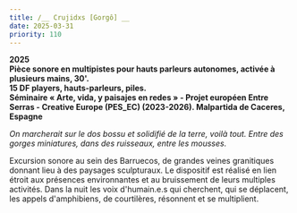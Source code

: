 ```yaml
---
title: /__ Crujidxs [Gorgô] __
date: 2025-03-31
priority: 110
---
```

**2025**\
**Pièce sonore en multipistes pour hauts parleurs autonomes, activée à plusieurs mains, 30'. \
15 DF players, hauts-parleurs, piles.**\
**Séminaire « Arte, vida, y paisajes en redes » - Projet européen Entre Serras - Creative Europe (PES\_EC) (2023-2026). Malpartida de Caceres, Espagne**

*On marcherait sur le dos bossu et solidifié de la terre, voilà tout. Entre des gorges miniatures, dans des ruisseaux, entre les mousses.*

Excursion sonore au sein des Barruecos, de grandes veines granitiques donnant lieu à des paysages sculpturaux. Le dispositif est réalisé en lien étroit aux présences environnantes et au bruissement de leurs multiples activités. Dans la nuit les voix d'humain.e.s qui cherchent, qui se déplacent, les appels d'amphibiens, de courtilères, résonnent et se multiplient.

